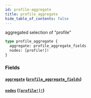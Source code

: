 ```yaml
---
id: profile-aggregate
title: profile_aggregate
hide_table_of_contents: false
---
```


aggregated selection of "profile"

```graphql
type profile_aggregate {
  aggregate: profile_aggregate_fields
  nodes: [profile!]!
}
```

### Fields

#### [`aggregate`](#) ([`profile_aggregate_fields`](/07-graphql/objects/profile-aggregate-fields))

#### [`nodes`](#) ([`[profile!]!`](/07-graphql/objects/profile))

